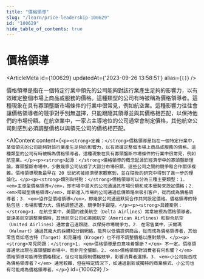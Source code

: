```yaml
---
title: "價格領導"
slug: "/learn/price-leadership-100629"
id: "100629"
hide_table_of_contents: true
---
```



# 價格領導

<ArticleMeta id={100629} updatedAt={'2023-09-26 13:58:51'} alias={`[]`} />
<div className='border-solid border-b border-t-0 my-4 border-[var(--ifm-color-gray-300)]' />

價格領導是指在一個特定行業中領先的公司能夠對該行業產生足夠的影響力，以有效確定整個市場上商品或服務的價格。這種類型的公司有時被稱為價格領導者。這種現象在具有寡頭壟斷市場條件的行業中很常見，例如航空業。這種影響力往往會讓價格領導者的競爭對手別無選擇，只能跟隨其領導並與其價格相匹配，以保持他們的市場份額。在航空業中，一家占主導地位的公司通常會制定價格，其他航空公司則感到必須調整價格以與領先公司的價格相匹配。

<AIContent content={`<p><strong>定義：</strong>價格領導是指在一個特定行業中，某個領先的公司能夠對該行業產生足夠的影響力，以有效確定整個市場上商品或服務的價格。這種類型的公司有時被稱為價格領導者。這種現象在具有寡頭壟斷市場條件的行業中很常見，例如航空業。</p><p><strong>起源：</strong>價格領導的概念起源於經濟學中的寡頭壟斷理論。寡頭壟斷市場中，少數幾家公司佔據了大部分市場份額，這些公司之間的競爭和合作關係複雜。價格領導現象最早在 20 世紀初被經濟學家觀察到，並在隨後的研究中得到了進一步的理論化。</p><p><strong>類別與特點：</strong>價格領導可以分為三種主要類型：1. <em>主導型價格領導</em>，即市場中最大的公司通過其市場份額和成本優勢來設定價格；2. <em>障礙型價格領導</em>，即新進入市場的公司通過低價策略來吸引客户，從而成為價格領導者；3. <em>協作型價格領導</em>，即幾家公司通過默契合作共同設定價格。價格領導的特點包括：市場影響力大、價格調整迅速、競爭對手跟隨。</p><p><strong>具體案例：</strong>1. 在航空業中，美國的達美航空（Delta Airlines）常常被視為價格領導者。當達美航空調整票價時，其他航空公司如美國航空（American Airlines）和聯合航空（United Airlines）通常會迅速跟隨，以保持市場競爭力。2. 在零售業中，沃爾瑪（Walmart）通過其龐大的採購和分銷網絡，能夠以低價提供商品，從而成為價格領導者，其他零售商如塔吉特（Target）和克羅格（Kroger）也不得不調整價格以應對競爭。</p><p><strong>常見問題：</strong>1. <em>價格領導是否意味着壟斷？</em> 不一定。價格領導通常出現在寡頭壟斷市場中，而非完全壟斷。2. <em>價格領導對消費者有何影響？</em> 價格領導可能導致價格穩定，但也可能限制價格競爭，影響消費者選擇。3. <em>小公司能否成為價格領導者？</em> 通常較難，但在特定情況下，如通過創新或獨特的商業模式，小公司也有可能成為價格領導者。</p>`} id={100629} />

